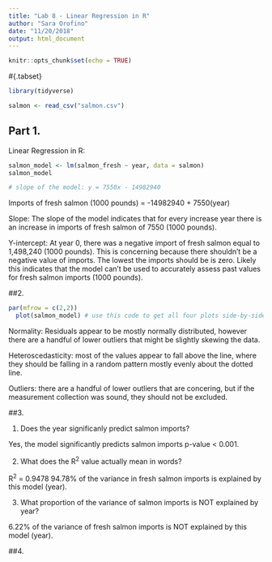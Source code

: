 ```yaml
---
title: "Lab 8 - Linear Regression in R"
author: "Sara Orofino"
date: "11/20/2018"
output: html_document
---
```


```r
knitr::opts_chunk$set(echo = TRUE)
```

#{.tabset}
```r
library(tidyverse)

salmon <- read_csv("salmon.csv")
```

## Part 1.

Linear Regression in R:

```r
salmon_model <- lm(salmon_fresh ~ year, data = salmon)
salmon_model

# slope of the model: y = 7550x - 14982940

```
Imports of fresh salmon (1000 pounds) = -14982940 + 7550(year)

Slope: The slope of the model indicates that for every increase year there is an increase in imports of fresh salmon of 7550 (1000 pounds). 

Y-intercept: At year 0, there was a negative import of fresh salmon equal to 1,498,240 (1000 pounds). This is concerning because there shouldn't be a negative value of imports. The lowest the imports should be is zero. Likely this indicates that the model can't be used to accurately assess past values for fresh salmon imports (1000 pounds). 

##2. 

```r
par(mfrow = c(2,2))
  plot(salmon_model) # use this code to get all four plots side-by-side in knitted document 
```

  
Normality: Residuals appear to be mostly normally distributed, however there are a handful of lower outliers that might be slightly skewing the data. 

Heteroscedasticity: most of the values appear to fall above the line, where they should be falling in a random pattern mostly evenly about the dotted line.

Outliers: there are a handful of lower outliers that are concering, but if the measurement collection was sound, they should not be excluded. 

##3.

1. Does the year significanly predict salmon imports?  
  
Yes, the model significantly predicts salmon imports p-value < 0.001.  
  
2. What does the R^2^ value actually mean in words?  
  
R^2^ = 0.9478  94.78% of the variance in fresh salmon imports is explained by this model (year).   
  
3. What proportion of the variance of salmon imports is NOT explained by year?  
  
6.22% of the variance of fresh salmon imports is NOT explained by this model (year).  

##4. 